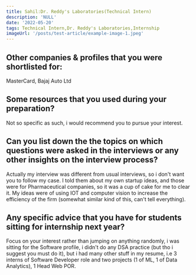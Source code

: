 ```yaml
---
title: Sahil:Dr. Reddy's Laboratories(Technical Intern)
description: 'NULL' 
date: '2022-05-20'
tags: Technical Intern,Dr. Reddy's Laboratories,Internship
imageUrl: '/posts/test-article/example-image-1.jpeg'
---
```


## Other companies & profiles that you were shortlisted for:
MasterCard, Bajaj Auto Ltd

## Some resources that you used during your preparation?
Not so specific as such, i would recommend you to pursue your interest.

## Can you list down the the topics on which questions were asked in the interviews or any other insights on the interview process?
Actually my interview was different from usual interviews, so i don't want you to follow my case. I told them about my own startup ideas, and those were for Pharmaceutical companies, so it was a cup of cake for me to clear it. My ideas were of using IOT and computer vision to increase the efficiency of the firm (somewhat similar kind of this, can't tell everything). 
## Any specific advice that you have for students sitting for internship next year?
Focus on your interest rather than jumping on anything randomly, i was sitting for the Software profile, i didn't do any DSA practice (but tho i suggest you must do it), but i had many other stuff in my resume, i.e 3 interns of Software Developer role and two projects (1 of ML, 1 of Data Analytics), 1 Head Web POR. 

